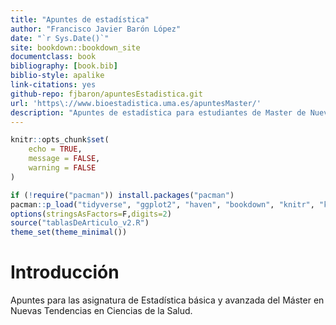 ```yaml
--- 
title: "Apuntes de estadística"
author: "Francisco Javier Barón López"
date: "`r Sys.Date()`"
site: bookdown::bookdown_site
documentclass: book
bibliography: [book.bib]
biblio-style: apalike
link-citations: yes
github-repo: fjbaron/apuntesEstadistica.git
url: 'https\://www.bioestadistica.uma.es/apuntesMaster/'
description: "Apuntes de estadística para estudiantes de Master de Nuevas Tendencias"
---
```


```r
knitr::opts_chunk$set(
	echo = TRUE,
	message = FALSE,
	warning = FALSE
)

if (!require("pacman")) install.packages("pacman")
pacman::p_load("tidyverse", "ggplot2", "haven", "bookdown", "knitr", "kableExtra","stargazer", "tableone","sjPlot","sjlabelled","sjmisc","gridExtra" )
options(stringsAsFactors=F,digits=2)
source("tablasDeArticulo_v2.R")
theme_set(theme_minimal())

```


# Introducción {-}

Apuntes para las asignatura de Estadística básica y avanzada del Máster en Nuevas Tendencias en Ciencias de la Salud.
